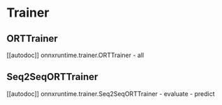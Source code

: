 <!--Copyright 2022 The HuggingFace Team. All rights reserved.

Licensed under the Apache License, Version 2.0 (the "License"); you may not use this file except in compliance with
the License. You may obtain a copy of the License at

http://www.apache.org/licenses/LICENSE-2.0

Unless required by applicable law or agreed to in writing, software distributed under the License is distributed on
an "AS IS" BASIS, WITHOUT WARRANTIES OR CONDITIONS OF ANY KIND, either express or implied. See the License for the
specific language governing permissions and limitations under the License.
-->

# Trainer

## ORTTrainer

[[autodoc]] onnxruntime.trainer.ORTTrainer
    - all

## Seq2SeqORTTrainer

[[autodoc]] onnxruntime.trainer.Seq2SeqORTTrainer
    - evaluate
    - predict